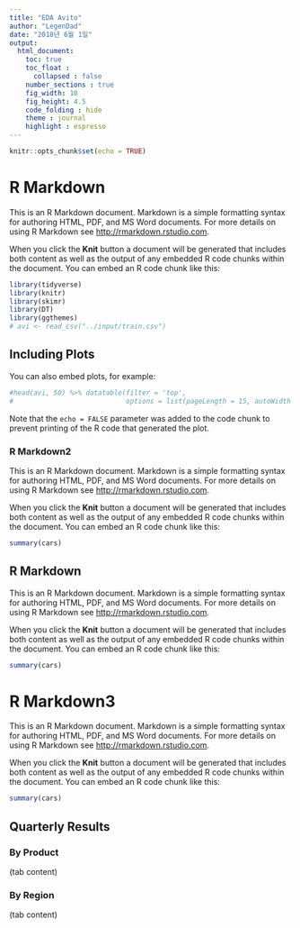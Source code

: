```yaml
---
title: "EDA Avito"
author: "LegenDad"
date: "2018년 6월 1일"
output: 
  html_document:
    toc: true  
    toc_float : 
      collapsed : false
    number_sections : true 
    fig_width: 10 
    fig_height: 4.5
    code_folding : hide 
    theme : journal
    highlight : espresso
---
```


```r
knitr::opts_chunk$set(echo = TRUE)
```

# R Markdown

This is an R Markdown document. Markdown is a simple formatting syntax for authoring HTML, PDF, and MS Word documents. For more details on using R Markdown see <http://rmarkdown.rstudio.com>.

When you click the **Knit** button a document will be generated that includes both content as well as the output of any embedded R code chunks within the document. You can embed an R code chunk like this:

```r
library(tidyverse)
library(knitr)
library(skimr)
library(DT)
library(ggthemes)
# avi <- read_csv("../input/train.csv")
```

## Including Plots

You can also embed plots, for example:

```r
#head(avi, 50) %>% datatable(filter = 'top', 
#                            options = list(pageLength = 15, autoWidth = T))
```

Note that the `echo = FALSE` parameter was added to the code chunk to prevent printing of the R code that generated the plot.

### R Markdown2

This is an R Markdown document. Markdown is a simple formatting syntax for authoring HTML, PDF, and MS Word documents. For more details on using R Markdown see <http://rmarkdown.rstudio.com>.

When you click the **Knit** button a document will be generated that includes both content as well as the output of any embedded R code chunks within the document. You can embed an R code chunk like this:

```r
summary(cars)
```
## R Markdown

This is an R Markdown document. Markdown is a simple formatting syntax for authoring HTML, PDF, and MS Word documents. For more details on using R Markdown see <http://rmarkdown.rstudio.com>.

When you click the **Knit** button a document will be generated that includes both content as well as the output of any embedded R code chunks within the document. You can embed an R code chunk like this:

```r
summary(cars)
```
# R Markdown3

This is an R Markdown document. Markdown is a simple formatting syntax for authoring HTML, PDF, and MS Word documents. For more details on using R Markdown see <http://rmarkdown.rstudio.com>.

When you click the **Knit** button a document will be generated that includes both content as well as the output of any embedded R code chunks within the document. You can embed an R code chunk like this:

```r
summary(cars)
```


## Quarterly Results {.tabset .tabset-fade .tabset-pills}

### By Product

(tab content)

### By Region

(tab content)